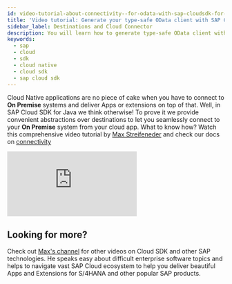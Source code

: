 ```yaml
---
id: video-tutorial-about-connectivity--for-odata-with-sap-cloudsdk-for-java
title: 'Video tutorial: Generate your type-safe OData client with SAP Cloud SDK for Java'
sidebar_label: Destinations and Cloud Connector
description: You will learn how to generate type-safe OData client with Cloud SDK for Java and learn about consuming Workflow service via its REST API on SAP Cloud Platform
keywords:
  - sap
  - cloud
  - sdk
  - cloud native
  - cloud sdk
  - sap cloud sdk
---
```


Cloud Native applications are no piece of cake when you have to connect to **On Premise** systems and deliver Apps or extensions on top of that.
Well, in SAP Cloud SDK for Java we think otherwise!
To prove it we provide convenient abstractions over destinations to let you seamlessly connect to your **On Premise** system from your cloud app.
What to know how?
Watch this comprehensive video tutorial by [Max Streifeneder](https://www.youtube.com/channel/UCkzNZP9fzLxRyhnGT2ziSRw) and check our docs on [connectivity](../features/connectivity/sdk-connectivity-destination-service)

<div class="sdk-video-container">
  <iframe
    class="sdk-video"
    src="https://www.youtube.com/embed/Ky1R0Yq-zKg"
    frameborder="0"
    allow="accelerometer; autoplay; encrypted-media; gyroscope; picture-in-picture"
    allowfullscreen
  ></iframe>
</div>

## Looking for more?

Check out [Max's channel](https://www.youtube.com/channel/UCkzNZP9fzLxRyhnGT2ziSRw) for other videos on Cloud SDK and other SAP technologies. He speaks easy about difficult enterprise software topics and helps to navigate vast SAP Cloud ecosystem to help you deliver beautiful Apps and Extensions for S/4HANA and other popular SAP products.
